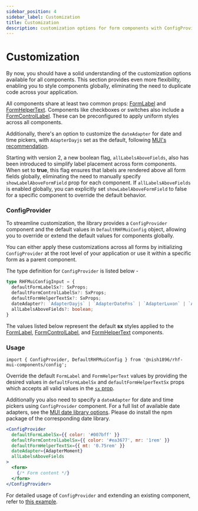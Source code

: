 ```yaml
---
sidebar_position: 4
sidebar_label: Customization
title: Customization
description: customization options for form components with ConfigProvider, allowing global styling and seamless control of FormLabel, FormHelperText, and dateAdapter for a consistent user experience.
---
```



# Customization

By now, you should have a solid understanding of the customization options 
available for all components. This section provides even more flexibility, 
enabling you to style components globally, eliminating the need to 
duplicate code across your application.

All components share at least two common props: [FormLabel](https://mui.com/material-ui/api/form-label/) 
and [FormHelperText](https://mui.com/material-ui/api/form-helper-text/). Components like checkboxes or switches 
also include a [FormControlLabel](https://mui.com/material-ui/api/form-control-label/). 
These can be preconfigured to apply uniform styles across all components. 

Additionally, there's an option to customize the `dateAdapter` for 
date and time pickers, with `AdapterDayjs` set as the default, following 
[MUI's recommendation](https://mui.com/x/react-date-pickers/base-concepts/#recommended-library).

Starting with version 2, a new boolean flag, `allLabelsAboveFields`,
also has been introduced to simplify label placement across form components.
When set to **true**, this flag ensures that labels are rendered above all form
fields globally, eliminating the need to manually specify `showLabelAboveFormField`
prop for each component. If `allLabelsAboveFields` is enabled globally, you can explicitly
set `showLabelAboveFormField` to false for a specific component to override
the default behavior.

### ConfigProvider

To streamline customization, the library provides a `ConfigProvider` component
and the default values in `DefaultRHFMuiConfig` object, allowing you to 
override or extend the default values for components globally.

You can either apply these customizations across all forms by initializing 
`ConfigProvider` at the root level of your application or use it within a 
specific form as a parent component.

The type definition for `ConfigProvider` is listed below -

```ts
type RHFMuiConfigInput = {
  defaultFormLabelSx?: SxProps;
  defaultFormControlLabelSx?: SxProps;
  defaultFormHelperTextSx?: SxProps;
  dateAdapter?: `AdapterDayjs` | `AdapterDateFns` | `AdapterLuxon` | `AdapterMoment`;
  allLabelsAboveFields?: boolean;
}
```

The values listed below represent the default **sx** styles applied to the
[FormLabel](https://mui.com/material-ui/api/form-label/),
[FormControlLabel](https://mui.com/material-ui/api/form-control-label/),
and [FormHelperText](https://mui.com/material-ui/api/form-helper-text/) components.

<DefaultConfigValuesTable />

### Usage

```
import { ConfigProvider, DefaultRHFMuiConfig } from '@nish1896/rhf-mui-components/config';
```

Override the default `FormLabel` and `FormHelperText` values by providing
the desired values in `defaultFormLabelSx` and `defaultFormHelperTextSx` props
which accepts all valid values in the [`sx` prop](https://mui.com/material-ui/customization/how-to-customize/#the-sx-prop).

Additionally you also need to specify a `dateAdapter` for date and time pickers using 
`ConfigProvider` component. For a full list of available date adapters, see the 
[MUI date library options](https://mui.com/x/react-date-pickers/base-concepts/#date-library).
Please do install the npm package of the corresponding date library.

```jsx
<ConfigProvider
  defaultFormLabelSx={{ color: '#007bff' }}
  defaultFormControlLabelSx={{ color: '#ea3677', mr: '1rem' }}
  defaultFormHelperTextSx={{ mt: '0.75rem' }}
  dateAdapter={AdapterMoment}
  allLabelsAboveFields
>
  <form>
    {/* Form content */}
  </form>
</ConfigProvider>
```

For detailed usage of `ConfigProvider` and extending an existing component,
refer to [this example](https://rhf-mui-components-examples.netlify.app/customization).
